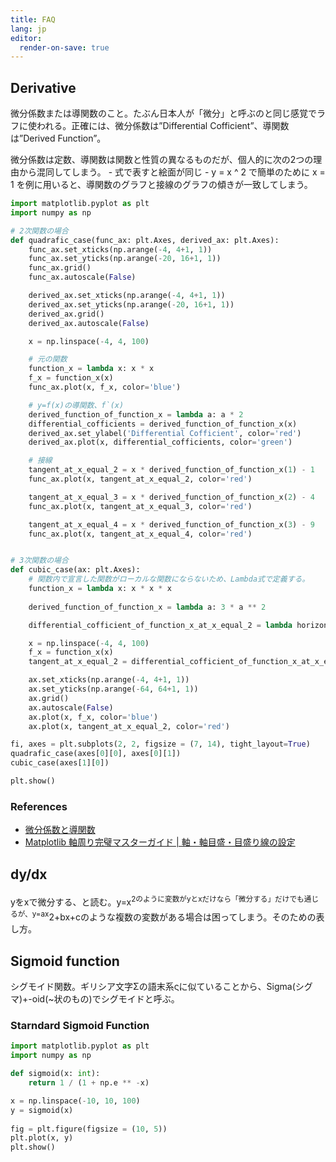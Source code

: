 ```yaml
---
title: FAQ
lang: jp
editor:
  render-on-save: true
---
```



## Derivative

微分係数または導関数のこと。たぶん日本人が「微分」と呼ぶのと同じ感覚でラフに使われる。正確には、微分係数は"Differential Cofficient"、導関数は"Derived Function"。

微分係数は定数、導関数は関数と性質の異なるものだが、個人的に次の2つの理由から混同してしまう。
- 式で表すと絵面が同じ
- y = x ^ 2 で簡単のために x = 1 を例に用いると、導関数のグラフと接線のグラフの傾きが一致してしまう。

```python
import matplotlib.pyplot as plt
import numpy as np

# 2次関数の場合
def quadrafic_case(func_ax: plt.Axes, derived_ax: plt.Axes):
    func_ax.set_xticks(np.arange(-4, 4+1, 1))
    func_ax.set_yticks(np.arange(-20, 16+1, 1))
    func_ax.grid()
    func_ax.autoscale(False)

    derived_ax.set_xticks(np.arange(-4, 4+1, 1))
    derived_ax.set_yticks(np.arange(-20, 16+1, 1))
    derived_ax.grid()
    derived_ax.autoscale(False)

    x = np.linspace(-4, 4, 100)

    # 元の関数
    function_x = lambda x: x * x
    f_x = function_x(x)
    func_ax.plot(x, f_x, color='blue')

    # y=f(x)の導関数、f`(x)
    derived_function_of_function_x = lambda a: a * 2
    differential_cofficients = derived_function_of_function_x(x)
    derived_ax.set_ylabel('Differential Cofficient', color='red')
    derived_ax.plot(x, differential_cofficients, color='green')

    # 接線
    tangent_at_x_equal_2 = x * derived_function_of_function_x(1) - 1
    func_ax.plot(x, tangent_at_x_equal_2, color='red')

    tangent_at_x_equal_3 = x * derived_function_of_function_x(2) - 4
    func_ax.plot(x, tangent_at_x_equal_3, color='red')

    tangent_at_x_equal_4 = x * derived_function_of_function_x(3) - 9
    func_ax.plot(x, tangent_at_x_equal_4, color='red')


# 3次関数の場合
def cubic_case(ax: plt.Axes):
    # 関数内で宣言した関数がローカルな関数にならないため、Lambda式で定義する。
    function_x = lambda x: x * x * x
    
    derived_function_of_function_x = lambda a: 3 * a ** 2

    differential_cofficient_of_function_x_at_x_equal_2 = lambda horizontal: horizontal * derived_function_of_function_x(2)

    x = np.linspace(-4, 4, 100)
    f_x = function_x(x)
    tangent_at_x_equal_2 = differential_cofficient_of_function_x_at_x_equal_2(x) - 16

    ax.set_xticks(np.arange(-4, 4+1, 1))
    ax.set_yticks(np.arange(-64, 64+1, 1))
    ax.grid()
    ax.autoscale(False)
    ax.plot(x, f_x, color='blue')
    ax.plot(x, tangent_at_x_equal_2, color='red')

fi, axes = plt.subplots(2, 2, figsize = (7, 14), tight_layout=True)
quadrafic_case(axes[0][0], axes[0][1])
cubic_case(axes[1][0])

plt.show()
```


### References

- [微分係数と導関数](https://rikeilabo.com/differential-coefficient)
- [Matplotlib 軸周り完璧マスターガイド | 軸・軸目盛・目盛り線の設定](https://www.yutaka-note.com/entry/matplotlib_axis)

## dy/dx

yをxで微分する、と読む。y=x^2のように変数がyとxだけなら「微分する」だけでも通じるが、y=ax^2+bx+cのような複数の変数がある場合は困ってしまう。そのための表し方。

## Sigmoid function

シグモイド関数。ギリシア文字Σの語末系ςに似ていることから、Sigma(シグマ)+-oid(~状のもの)でシグモイドと呼ぶ。

### Starndard Sigmoid Function

```python
import matplotlib.pyplot as plt
import numpy as np

def sigmoid(x: int):
    return 1 / (1 + np.e ** -x)

x = np.linspace(-10, 10, 100)
y = sigmoid(x)
 
fig = plt.figure(figsize = (10, 5))
plt.plot(x, y)
plt.show()
```

